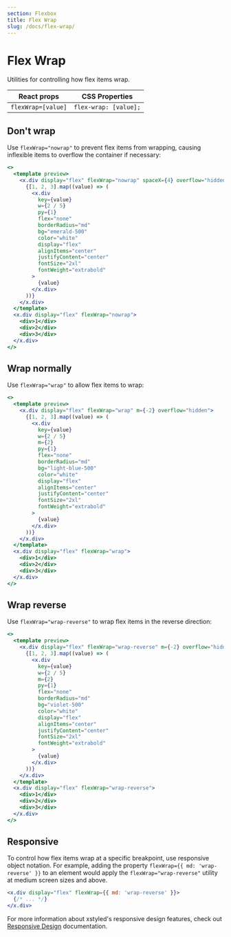 ```yaml
---
section: Flexbox
title: Flex Wrap
slug: /docs/flex-wrap/
---
```


# Flex Wrap

Utilities for controlling how flex items wrap.

| React props        | CSS Properties        |
| ------------------ | --------------------- |
| `flexWrap=[value]` | `flex-wrap: [value];` |

## Don't wrap

Use `flexWrap="nowrap"` to prevent flex items from wrapping, causing inflexible items to overflow the container if necessary:

```jsx preview color=emerald
<>
  <template preview>
    <x.div display="flex" flexWrap="nowrap" spaceX={4} overflow="hidden">
      {[1, 2, 3].map((value) => (
        <x.div
          key={value}
          w={2 / 5}
          py={1}
          flex="none"
          borderRadius="md"
          bg="emerald-500"
          color="white"
          display="flex"
          alignItems="center"
          justifyContent="center"
          fontSize="2xl"
          fontWeight="extrabold"
        >
          {value}
        </x.div>
      ))}
    </x.div>
  </template>
  <x.div display="flex" flexWrap="nowrap">
    <div>1</div>
    <div>2</div>
    <div>3</div>
  </x.div>
</>
```

## Wrap normally

Use `flexWrap="wrap"` to allow flex items to wrap:

```jsx preview color=light-blue
<>
  <template preview>
    <x.div display="flex" flexWrap="wrap" m={-2} overflow="hidden">
      {[1, 2, 3].map((value) => (
        <x.div
          key={value}
          w={2 / 5}
          m={2}
          py={1}
          flex="none"
          borderRadius="md"
          bg="light-blue-500"
          color="white"
          display="flex"
          alignItems="center"
          justifyContent="center"
          fontSize="2xl"
          fontWeight="extrabold"
        >
          {value}
        </x.div>
      ))}
    </x.div>
  </template>
  <x.div display="flex" flexWrap="wrap">
    <div>1</div>
    <div>2</div>
    <div>3</div>
  </x.div>
</>
```

## Wrap reverse

Use `flexWrap="wrap-reverse"` to wrap flex items in the reverse direction:

```jsx preview color=violet
<>
  <template preview>
    <x.div display="flex" flexWrap="wrap-reverse" m={-2} overflow="hidden">
      {[1, 2, 3].map((value) => (
        <x.div
          key={value}
          w={2 / 5}
          m={2}
          py={1}
          flex="none"
          borderRadius="md"
          bg="violet-500"
          color="white"
          display="flex"
          alignItems="center"
          justifyContent="center"
          fontSize="2xl"
          fontWeight="extrabold"
        >
          {value}
        </x.div>
      ))}
    </x.div>
  </template>
  <x.div display="flex" flexWrap="wrap-reverse">
    <div>1</div>
    <div>2</div>
    <div>3</div>
  </x.div>
</>
```

## Responsive

To control how flex items wrap at a specific breakpoint, use responsive object notation. For example, adding the property `flexWrap={{ md: 'wrap-reverse' }}` to an element would apply the `flexWrap="wrap-reverse"` utility at medium screen sizes and above.

```jsx
<x.div display="flex" flexWrap={{ md: 'wrap-reverse' }}>
  {/* ... */}
</x.div>
```

For more information about xstyled's responsive design features, check out [Responsive Design](@TODO-link) documentation.
